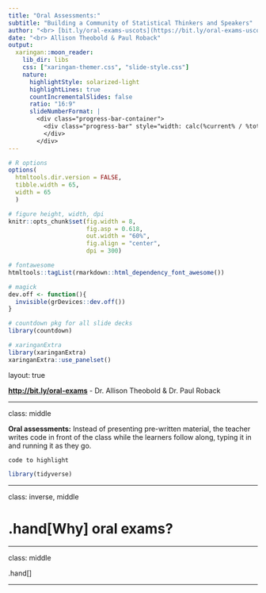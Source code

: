 ```yaml
---
title: "Oral Assessments:"
subtitle: "Building a Community of Statistical Thinkers and Speakers"
author: "<br> [bit.ly/oral-exams-uscots](https://bit.ly/oral-exams-uscots)"
date: "<br> Allison Theobold & Paul Roback"
output:
  xaringan::moon_reader:
    lib_dir: libs
    css: ["xaringan-themer.css", "slide-style.css"]
    nature:
      highlightStyle: solarized-light
      highlightLines: true
      countIncrementalSlides: false
      ratio: "16:9"
      slideNumberFormat: |
        <div class="progress-bar-container">
          <div class="progress-bar" style="width: calc(%current% / %total% * 100%);">
          </div>
        </div>
---
```


```r
# R options
options(
  htmltools.dir.version = FALSE,
  tibble.width = 65,
  width = 65
  )

# figure height, width, dpi
knitr::opts_chunk$set(fig.width = 8, 
                      fig.asp = 0.618,
                      out.width = "60%",
                      fig.align = "center",
                      dpi = 300)

# fontawesome
htmltools::tagList(rmarkdown::html_dependency_font_awesome())

# magick
dev.off <- function(){
  invisible(grDevices::dev.off())
}

# countdown pkg for all slide decks
library(countdown)

# xaringanExtra
library(xaringanExtra)
xaringanExtra::use_panelset()

```

layout: true
  
<div class="my-footer">
<span>
<a href="http://bit.ly/oral-exams" target="_blank"><b>http://bit.ly/oral-exams</b></a> - Dr. Allison Theobold & Dr. Paul Roback
</span>
</div> 

---

class: middle

**Oral assessments:** Instead of presenting pre-written material, the teacher
writes code in front of the class while the learners follow along, typing it in and
running it as they go.

```
code to highlight
```

```r
library(tidyverse)
```

---

class: inverse, middle

# .hand[Why] oral exams?

---

class: middle

.hand[
]

---